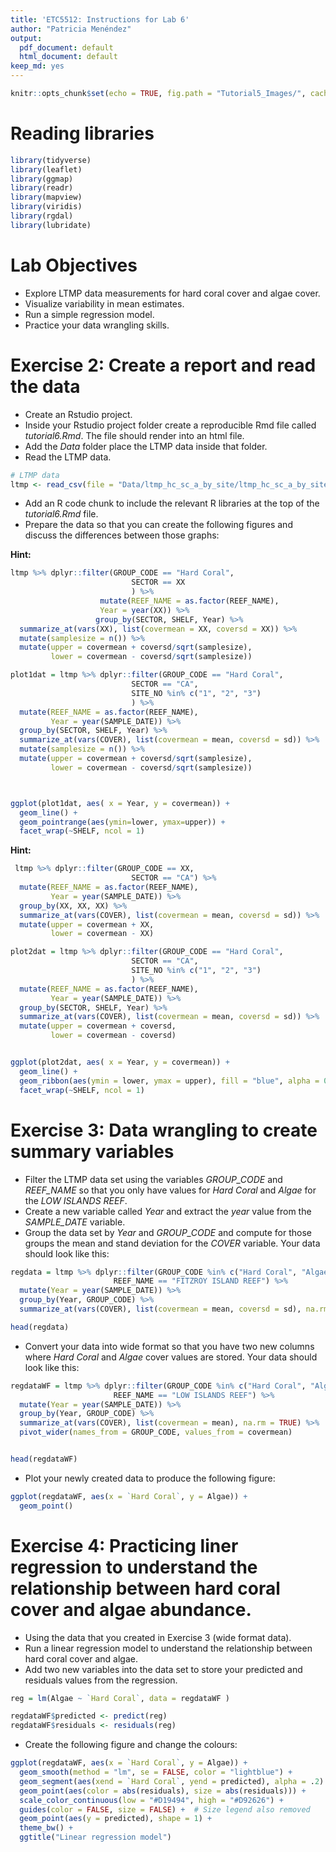 ```yaml
---
title: 'ETC5512: Instructions for Lab 6'
author: "Patricia Menéndez"
output:
  pdf_document: default
  html_document: default
keep_md: yes
---
```


```r
knitr::opts_chunk$set(echo = TRUE, fig.path = "Tutorial5_Images/", cache = TRUE, fig.width = 8, fig.height = 8)

```

# Reading libraries

```r
library(tidyverse)
library(leaflet)
library(ggmap)
library(readr)
library(mapview)
library(viridis)
library(rgdal)
library(lubridate)

```

# Lab Objectives

- Explore LTMP data measurements for  hard coral cover and algae cover. 
- Visualize variability in mean estimates.
- Run a simple regression model.
- Practice your data wrangling skills.




# Exercise 2: Create a report and read the data

- Create an Rstudio project.
- Inside your Rstudio project folder create a reproducible Rmd file called *tutorial6.Rmd*. The file should  render into an html file.
- Add the *Data* folder place the LTMP data inside that folder.
- Read the LTMP data.
```r
# LTMP data
ltmp <- read_csv(file = "Data/ltmp_hc_sc_a_by_site/ltmp_hc_sc_a_by_site.csv", col_types = cols())
```
- Add an R code chunk to include the relevant R libraries at the top of the *tutorial6.Rmd* file.
- Prepare the data so that you can create the following figures and discuss the differences between those graphs:

**Hint:**
```r
ltmp %>% dplyr::filter(GROUP_CODE == "Hard Coral",
                           SECTOR == XX
                           ) %>%
                    mutate(REEF_NAME = as.factor(REEF_NAME),
                    Year = year(XX)) %>%
                   group_by(SECTOR, SHELF, Year) %>%
  summarize_at(vars(XX), list(covermean = XX, coversd = XX)) %>%
  mutate(samplesize = n()) %>%
  mutate(upper = covermean + coversd/sqrt(samplesize),
         lower = covermean - coversd/sqrt(samplesize))
```



```r

plot1dat = ltmp %>% dplyr::filter(GROUP_CODE == "Hard Coral",
                           SECTOR == "CA",
                           SITE_NO %in% c("1", "2", "3")
                           ) %>%
  mutate(REEF_NAME = as.factor(REEF_NAME),
         Year = year(SAMPLE_DATE)) %>%
  group_by(SECTOR, SHELF, Year) %>%
  summarize_at(vars(COVER), list(covermean = mean, coversd = sd)) %>%
  mutate(samplesize = n()) %>%
  mutate(upper = covermean + coversd/sqrt(samplesize),
         lower = covermean - coversd/sqrt(samplesize))



ggplot(plot1dat, aes( x = Year, y = covermean)) +
  geom_line() +
  geom_pointrange(aes(ymin=lower, ymax=upper)) +
  facet_wrap(~SHELF, ncol = 1)
```

**Hint:**


```r
 ltmp %>% dplyr::filter(GROUP_CODE == XX,
                           SECTOR == "CA") %>%
  mutate(REEF_NAME = as.factor(REEF_NAME),
         Year = year(SAMPLE_DATE)) %>%
  group_by(XX, XX, XX) %>%
  summarize_at(vars(COVER), list(covermean = mean, coversd = sd)) %>%
  mutate(upper = covermean + XX,
         lower = covermean - XX) 

```


```r

plot2dat = ltmp %>% dplyr::filter(GROUP_CODE == "Hard Coral",
                           SECTOR == "CA",
                           SITE_NO %in% c("1", "2", "3")
                           ) %>%
  mutate(REEF_NAME = as.factor(REEF_NAME),
         Year = year(SAMPLE_DATE)) %>%
  group_by(SECTOR, SHELF, Year) %>%
  summarize_at(vars(COVER), list(covermean = mean, coversd = sd)) %>%
  mutate(upper = covermean + coversd,
         lower = covermean - coversd) 


ggplot(plot2dat, aes( x = Year, y = covermean)) +
  geom_line() +
  geom_ribbon(aes(ymin = lower, ymax = upper), fill = "blue", alpha = 0.4) +
  facet_wrap(~SHELF, ncol = 1)
```

# Exercise 3: Data wrangling to create summary variables

- Filter the LTMP data set using the variables *GROUP_CODE* and *REEF_NAME* so that you only have values for *Hard Coral* and *Algae*  for 
the *LOW ISLANDS REEF*.
- Create a new  variable called *Year* and extract the *year* value from the *SAMPLE_DATE* variable.
- Group the data set by *Year* and *GROUP_CODE* and compute for those groups the mean and stand deviation for the *COVER* variable.  Your data should look like this:


```r
regdata = ltmp %>% dplyr::filter(GROUP_CODE %in% c("Hard Coral", "Algae"),
                       REEF_NAME == "FITZROY ISLAND REEF") %>%
  mutate(Year = year(SAMPLE_DATE)) %>%
  group_by(Year, GROUP_CODE) %>%
  summarize_at(vars(COVER), list(covermean = mean, coversd = sd), na.rm = TRUE) 

head(regdata)

```

- Convert your data into wide format so that you have two new columns where *Hard Coral* and *Algae* cover values are stored. Your data should look like this:

```r
regdataWF = ltmp %>% dplyr::filter(GROUP_CODE %in% c("Hard Coral", "Algae"),
                       REEF_NAME == "LOW ISLANDS REEF") %>% 
  mutate(Year = year(SAMPLE_DATE)) %>%
  group_by(Year, GROUP_CODE) %>%
  summarize_at(vars(COVER), list(covermean = mean), na.rm = TRUE) %>%
  pivot_wider(names_from = GROUP_CODE, values_from = covermean) 


head(regdataWF)
```
- Plot your newly created data to produce the following figure:

```r

ggplot(regdataWF, aes(x = `Hard Coral`, y = Algae)) +
  geom_point() 
```

# Exercise 4: Practicing liner regression to understand the relationship between hard coral cover and algae abundance.

- Using the data that you created in Exercise 3 (wide format data). 
- Run a linear regression model to understand the relationship between hard coral cover and algae.
- Add two new variables into the data set to store your predicted and residuals values from the regression.



```r

reg = lm(Algae ~ `Hard Coral`, data = regdataWF )
```


```r
regdataWF$predicted <- predict(reg)
regdataWF$residuals <- residuals(reg)
```
- Create the following figure and change the colours: 

```r
ggplot(regdataWF, aes(x = `Hard Coral`, y = Algae)) +
  geom_smooth(method = "lm", se = FALSE, color = "lightblue") +
  geom_segment(aes(xend = `Hard Coral`, yend = predicted), alpha = .2) +
  geom_point(aes(color = abs(residuals), size = abs(residuals))) + 
  scale_color_continuous(low = "#D19494", high = "#D92626") +
  guides(color = FALSE, size = FALSE) +  # Size legend also removed
  geom_point(aes(y = predicted), shape = 1) +
  theme_bw() +
  ggtitle("Linear regression model")
```





